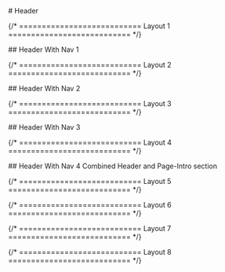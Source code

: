 
<main className="page-main">

<div className="page-title">
# Header
</div>

{/* =========================== Layout 1 =========================== */}

<div className="intro-wrap">
## Header With Nav 1
</div>

<HeaderWithNavOne />

{/* =========================== Layout 2 =========================== */}

<div className="intro-wrap">
## Header With Nav 2
</div>

<HeaderWithNavTwo />

{/* =========================== Layout 3 =========================== */}

<div className="intro-wrap">
## Header With Nav 3
</div>

<HeaderWithNavThree />

{/* =========================== Layout 4 =========================== */}

<div className="intro-wrap">
## Header With Nav 4
Combined Header and Page-Intro section
</div>

<HeaderWithNavFour />

{/* =========================== Layout 5 =========================== */}

{/* =========================== Layout 6 =========================== */}

{/* =========================== Layout 7 =========================== */}

{/* =========================== Layout 8 =========================== */}

</main>